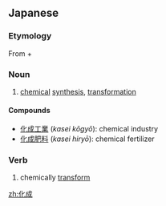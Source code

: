==Japanese==
{{ja-kanjitab|か|せい|yomi=on}}

===Etymology===
From {{m|ja|化|sc=Jpan|tr=ka||change into}} + {{m|ja|成|sc=Jpan|tr=sei||form}}

===Noun===
{{ja-noun|かせい}}

# [[chemical]] [[synthesis]], [[transformation]]

====Compounds====
* [[化成工業]] (''kasei kōgyō''): chemical industry
* [[化成肥料]] (''kasei hiryō''): chemical fertilizer

===Verb===
{{ja-verb-suru|tr=both|かせい}}

# chemically [[transform]]

[[zh:化成]]